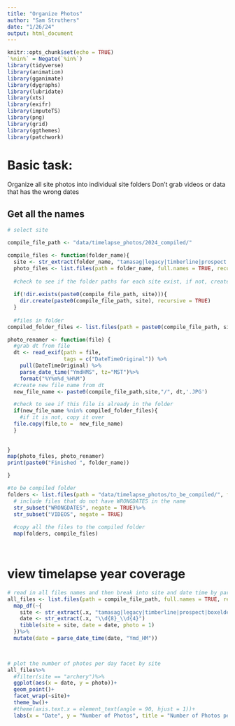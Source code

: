 ```yaml
---
title: "Organize Photos"
author: "Sam Struthers"
date: "1/26/24"
output: html_document
---
```


```r

knitr::opts_chunk$set(echo = TRUE)
`%nin%` = Negate(`%in%`)
library(tidyverse)
library(animation)
library(gganimate)
library(dygraphs)
library(lubridate)
library(xts)
library(exifr)
library(imputeTS)
library(png)
library(grid)
library(ggthemes)
library(patchwork)
```
# Basic task:
Organize all site photos into individual site folders
Don't grab videos or data that has the wrong dates

## Get all the names

```r
# select site

compile_file_path <- "data/timelapse_photos/2024_compiled/"

compile_files <- function(folder_name){
  site <- str_extract(folder_name, "tamasag|legacy|timberline|prospect|boxelder|archery|riverbluffs|rist|elc")
  photo_files <- list.files(path = folder_name, full.names = TRUE, recursive = TRUE)
  
  #check to see if the folder paths for each site exist, if not, create them in the compile_file_path
  
  if(!dir.exists(paste0(compile_file_path, site))){
    dir.create(paste0(compile_file_path, site), recursive = TRUE)
  }
  
  #files in folder
compiled_folder_files <- list.files(path = paste0(compile_file_path, site), full.names = TRUE)

photo_renamer <- function(file) {
  #grab dt from file
  dt <- read_exif(path = file,
                  tags = c("DateTimeOriginal")) %>%
    pull(DateTimeOriginal) %>%
    parse_date_time("YmdHMS", tz="MST")%>%
    format("%Y%m%d_%H%M")
  #create new file name from dt
  new_file_name <- paste0(compile_file_path,site,"/", dt,'.JPG')

  #check to see if this file is already in the folder
  if(new_file_name %nin% compiled_folder_files){
    #if it is not, copy it over
  file.copy(file,to =  new_file_name)  
  }
  
  
}
map(photo_files, photo_renamer)
print(paste0("Finished ", folder_name))

}

#to be compiled folder
folders <- list.files(path = "data/timelapse_photos/to_be_compiled/", full.names = TRUE)%>%
  # include files that do not have WRONGDATES in the name
  str_subset("WRONGDATES", negate = TRUE)%>%
  str_subset("VIDEOS", negate = TRUE)
  
  #copy all the files to the compiled folder
  map(folders, compile_files)




```

# view timelapse year coverage
```r
# read in all files names and then break into site and date time by parsing the file and folder name
all_files <- list.files(path = compile_file_path, full.names = TRUE, recursive = TRUE)%>%
  map_df(~{
    site <- str_extract(.x, "tamasag|legacy|timberline|prospect|boxelder|archery|riverbluffs|rist|elc")
    date <- str_extract(.x, "\\d{8}_\\d{4}")
    tibble(site = site, date = date, photo = 1)
  })%>%
  mutate(date = parse_date_time(date, "Ymd_HM"))
 


# plot the number of photos per day facet by site
all_files%>%
  #filter(site == "archery")%>%
  ggplot(aes(x = date, y = photo))+
  geom_point()+
  facet_wrap(~site)+
  theme_bw()+
  #theme(axis.text.x = element_text(angle = 90, hjust = 1))+
  labs(x = "Date", y = "Number of Photos", title = "Number of Photos per Day")
```


